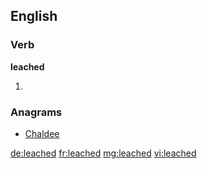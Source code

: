 ==English==

===Verb===
'''leached'''

# {{past of|[[leach]]}}

===Anagrams===
* [[Chaldee#English|Chaldee]]

[[de:leached]]
[[fr:leached]]
[[mg:leached]]
[[vi:leached]]